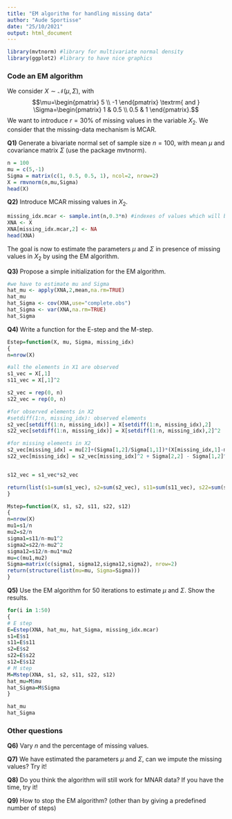 ```yaml
---
title: "EM algorithm for handling missing data"
author: "Aude Sportisse"
date: "25/10/2021"
output: html_document
---
```


```r
library(mvtnorm) #library for multivariate normal density
library(ggplot2) #library to have nice graphics
```


### Code an EM algorithm

We consider $X\sim \mathcal{N}(\mu,\Sigma)$, with
    $$\mu=\begin{pmatrix} 5 \\ -1
    \end{pmatrix} \textrm{ and } \Sigma=\begin{pmatrix} 1 & 0.5 \\ 0.5 & 1
    \end{pmatrix}.$$ We want to introduce $r=30\%$ of missing values in the variable $X_2$. We consider that the missing-data mechanism is MCAR.
  

**Q1)** Generate a bivariate normal set of sample size $n=100$, with mean $\mu$ and covariance matrix $\Sigma$ (use the package mvtnorm).

```r
n = 100
mu = c(5,-1)
Sigma = matrix(c(1, 0.5, 0.5, 1), ncol=2, nrow=2)
X = rmvnorm(n,mu,Sigma)
head(X)
```


**Q2)** Introduce MCAR missing values in $X_2$. 

```r
missing_idx.mcar <- sample.int(n,0.3*n) #indexes of values which will be missing
XNA <- X
XNA[missing_idx.mcar,2] <- NA
head(XNA)
```


The goal is now to estimate the parameters $\mu$ and $\Sigma$ in presence of missing values in $X_2$ by using the EM algorithm.

**Q3)** Propose a simple initialization for the EM algorithm. 

```r
#we have to estimate mu and Sigma
hat_mu <- apply(XNA,2,mean,na.rm=TRUE)
hat_mu
hat_Sigma <- cov(XNA,use="complete.obs") 
hat_Sigma <- var(XNA,na.rm=TRUE)
hat_Sigma
```


**Q4)** Write a function for the E-step and the M-step. 

```r
Estep=function(X, mu, Sigma, missing_idx)
{
n=nrow(X) 

#all the elements in X1 are observed
s1_vec = X[,1]
s11_vec = X[,1]^2

s2_vec = rep(0, n)
s22_vec = rep(0, n)

#for observed elements in X2
#setdiff(1:n, missing_idx): observed elements
s2_vec[setdiff(1:n, missing_idx)] = X[setdiff(1:n, missing_idx),2]
s22_vec[setdiff(1:n, missing_idx)] = X[setdiff(1:n, missing_idx),2]^2

#for missing elements in X2
s2_vec[missing_idx] = mu[2]+(Sigma[1,2]/Sigma[1,1])*(X[missing_idx,1]-mu[1])
s22_vec[missing_idx] = s2_vec[missing_idx]^2 + Sigma[2,2] - Sigma[1,2]^2/Sigma[1,1]


s12_vec = s1_vec*s2_vec

return(list(s1=sum(s1_vec), s2=sum(s2_vec), s11=sum(s11_vec), s22=sum(s22_vec), s12=sum(s12_vec)))
}

Mstep=function(X, s1, s2, s11, s22, s12)
{
n=nrow(X)
mu1=s1/n
mu2=s2/n
sigma1=s11/n-mu1^2
sigma2=s22/n-mu2^2
sigma12=s12/n-mu1*mu2
mu=c(mu1,mu2)
Sigma=matrix(c(sigma1, sigma12,sigma12,sigma2), nrow=2)
return(structure(list(mu=mu, Sigma=Sigma)))
}
```


**Q5)** Use the EM algorithm for $50$ iterations to estimate $\mu$ and $\Sigma$. Show the results. 

```r
for(i in 1:50)
{
# E step
E=Estep(XNA, hat_mu, hat_Sigma, missing_idx.mcar)
s1=E$s1
s11=E$s11
s2=E$s2
s22=E$s22
s12=E$s12
# M step
M=Mstep(XNA, s1, s2, s11, s22, s12)
hat_mu=M$mu
hat_Sigma=M$Sigma
}
```

```r
hat_mu
hat_Sigma
```


### Other questions

**Q6)** Vary $n$ and the percentage of missing values.

**Q7)** We have estimated the parameters $\mu$ and $\Sigma$, can we impute the missing values? Try it!

**Q8)** Do you think the algorithm will still work for MNAR data? If you have the time, try it!

**Q9)** How to stop the EM algorithm? (other than by giving a predefined number of steps) 




